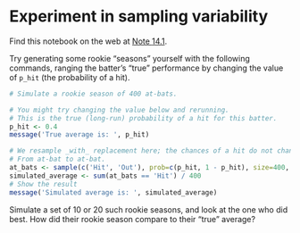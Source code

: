 # Experiment in sampling variability


Find this notebook on the web at
<a class="quarto-xref" href="https://resampling-stats.github.io/latest-r/sampling_variability.html#nte-sampling_variability">Note <span>14.1</span></a>.

Try generating some rookie “seasons” yourself with the following
commands, ranging the batter’s “true” performance by changing the value
of `p_hit` (the probability of a hit).

```r
# Simulate a rookie season of 400 at-bats.

# You might try changing the value below and rerunning.
# This is the true (long-run) probability of a hit for this batter.
p_hit <- 0.4
message('True average is: ', p_hit)
```

```r
# We resample _with_ replacement here; the chances of a hit do not change
# From at-bat to at-bat.
at_bats <- sample(c('Hit', 'Out'), prob=c(p_hit, 1 - p_hit), size=400, replace=TRUE)
simulated_average <- sum(at_bats == 'Hit') / 400
# Show the result
message('Simulated average is: ', simulated_average)
```

Simulate a set of 10 or 20 such rookie seasons, and look at the one who
did best. How did their rookie season compare to their “true” average?
